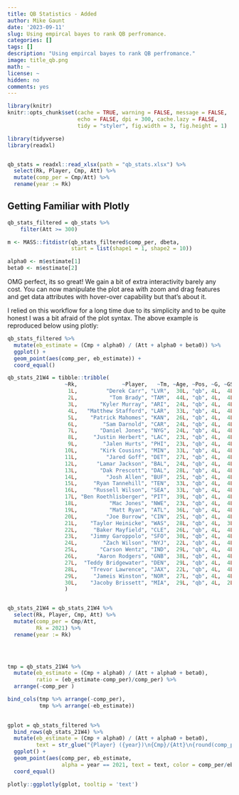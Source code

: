 ```yaml
---
title: QB Statistics - Added
author: Mike Gaunt
date: '2023-09-11'
slug: Using empircal bayes to rank QB perfromance.
categories: []
tags: []
description: "Using empircal bayes to rank QB perfromance."
image: title_qb.png
math: ~
license: ~
hidden: no
comments: yes
---
```


```r
library(knitr)
knitr::opts_chunk$set(cache = TRUE, warning = FALSE, message = FALSE, 
                      echo = FALSE, dpi = 300, cache.lazy = FALSE,
                      tidy = "styler", fig.width = 3, fig.height = 1)
```

<!--#library set-up=============================================================
#~~~~~~~~~~~~~~~~~~~~~~~~~~~~~~~~~~~~~~~~~~~~~~~~~~~~~~~~~~~~~~~~~~~~~~~~~~~~~~~
#content in this section should be removed if in production - ok for dev -->
```r
library(tidyverse)
library(readxl)
```

<!--#source helpers/utilities===================================================
#~~~~~~~~~~~~~~~~~~~~~~~~~~~~~~~~~~~~~~~~~~~~~~~~~~~~~~~~~~~~~~~~~~~~~~~~~~~~~~~
#content in this section should be removed if in production - ok for dev -->


<!--#source data================================================================
#~~~~~~~~~~~~~~~~~~~~~~~~~~~~~~~~~~~~~~~~~~~~~~~~~~~~~~~~~~~~~~~~~~~~~~~~~~~~~~~
#content in this section should be removed if in production - ok for dev 
#area to upload data with and to perform initial munging
#please add test data here so that others may use/unit test these scripts -->
```r

```


<!--#SECTION NAME===============================================================
#use this header to make demarcations/section in code [delete this line]
#short desctitle_qbription -->

<!-- ![](title_qb.png) -->

```r
qb_stats = readxl::read_xlsx(path = "qb_stats.xlsx") %>%
  select(Rk, Player, Cmp, Att) %>%  
  mutate(comp_per = Cmp/Att) %>%  
  rename(year := Rk)
```

## Getting Familiar with Plotly

```r
qb_stats_filtered = qb_stats %>%
    filter(Att >= 300)

m <- MASS::fitdistr(qb_stats_filtered$comp_per, dbeta,
                    start = list(shape1 = 1, shape2 = 10))

alpha0 <- m$estimate[1]
beta0 <- m$estimate[2]
```

OMG perfect, its so great! We gain a bit of extra interactivity barely any cost. You can now manipulate the plot area with zoom and drag features and get data attributes with hover-over capability but that's about it.

I relied on this workflow for a long time due to its simplicity and to be quite honest I was a bit afraid of the plot syntax. The above example is reproduced below using plotly: 

```r
qb_stats_filtered %>% 
  mutate(eb_estimate = (Cmp + alpha0) / (Att + alpha0 + beta0)) %>%  
  ggplot() + 
  geom_point(aes(comp_per, eb_estimate)) +
  coord_equal()
```

```r
qb_stats_21W4 = tibble::tribble(
                  ~Rk,              ~Player,   ~Tm, ~Age, ~Pos, ~G, ~GS, ~Cmp, ~Att,  ~Yds,  ~IAY, ~`IAY/PA`, ~CAY, ~`CAY/Cmp`, ~`CAY/PA`, ~YAC, ~`YAC/Cmp`,
                   1L,         "Derek Carr", "LVR",  30L, "qb", 4L,  4L, 109L, 170L, 1399L, 1558L,       9.2, 830L,        7.6,       4.9, 569L,        5.2,
                   2L,          "Tom Brady", "TAM",  44L, "qb", 4L,  4L, 119L, 184L, 1356L, 1631L,       8.9, 740L,        6.2,         4, 616L,        5.2,
                   3L,       "Kyler Murray", "ARI",  24L, "qb", 4L,  4L, 102L, 134L, 1273L, 1051L,       7.8, 648L,        6.4,       4.8, 625L,        6.1,
                   4L,   "Matthew Stafford", "LAR",  33L, "qb", 4L,  4L,  92L, 135L, 1222L, 1159L,       8.6, 645L,          7,       4.8, 577L,        6.3,
                   5L,    "Patrick Mahomes", "KAN",  26L, "qb", 4L,  4L, 102L, 141L, 1218L, 1186L,       8.4, 608L,          6,       4.3, 610L,          6,
                   6L,        "Sam Darnold", "CAR",  24L, "qb", 4L,  4L,  99L, 146L, 1189L, 1163L,         8, 581L,        5.9,         4, 608L,        6.1,
                   7L,       "Daniel Jones", "NYG",  24L, "qb", 4L,  4L,  96L, 144L, 1184L, 1278L,       8.9, 742L,        7.7,       5.2, 442L,        4.6,
                   8L,     "Justin Herbert", "LAC",  23L, "qb", 4L,  4L, 113L, 164L, 1178L, 1128L,       6.9, 621L,        5.5,       3.8, 557L,        4.9,
                   9L,        "Jalen Hurts", "PHI",  23L, "qb", 4L,  4L,  96L, 145L, 1167L, 1034L,       7.1, 454L,        4.7,       3.1, 713L,        7.4,
                  10L,       "Kirk Cousins", "MIN",  33L, "qb", 4L,  4L, 108L, 157L, 1121L, 1009L,       6.4, 580L,        5.4,       3.7, 541L,          5,
                  11L,         "Jared Goff", "DET",  27L, "qb", 4L,  4L, 110L, 161L, 1100L, 1045L,       6.5, 445L,          4,       2.8, 655L,          6,
                  12L,      "Lamar Jackson", "BAL",  24L, "qb", 4L,  4L,  75L, 124L, 1077L, 1438L,      11.6, 697L,        9.3,       5.6, 380L,        5.1,
                  13L,       "Dak Prescott", "DAL",  28L, "qb", 4L,  4L, 100L, 133L, 1066L,  890L,       6.7, 514L,        5.1,       3.9, 552L,        5.5,
                  14L,         "Josh Allen", "BUF",  25L, "qb", 4L,  4L,  99L, 156L, 1055L, 1456L,       9.3, 691L,          7,       4.4, 364L,        3.7,
                  15L,     "Ryan Tannehill", "TEN",  33L, "qb", 4L,  4L,  96L, 151L, 1054L, 1178L,       7.8, 568L,        5.9,       3.8, 486L,        5.1,
                  16L,     "Russell Wilson", "SEA",  33L, "qb", 4L,  4L,  79L, 109L, 1044L,  948L,       8.7, 500L,        6.3,       4.6, 544L,        6.9,
                  17L, "Ben Roethlisberger", "PIT",  39L, "qb", 4L,  4L, 109L, 170L, 1033L, 1185L,         7, 481L,        4.4,       2.8, 552L,        5.1,
                  18L,          "Mac Jones", "NWE",  23L, "qb", 4L,  4L, 112L, 160L, 1012L, 1185L,       7.4, 514L,        4.6,       3.2, 498L,        4.4,
                  19L,          "Matt Ryan", "ATL",  36L, "qb", 4L,  4L, 108L, 159L,  990L,  938L,       5.9, 474L,        4.4,         3, 516L,        4.8,
                  20L,         "Joe Burrow", "CIN",  25L, "qb", 4L,  4L,  78L, 107L,  988L,  831L,       7.8, 525L,        6.7,       4.9, 463L,        5.9,
                  21L,    "Taylor Heinicke", "WAS",  28L, "qb", 4L,  3L,  82L, 118L,  960L,  901L,       7.6, 476L,        5.8,         4, 484L,        5.9,
                  22L,     "Baker Mayfield", "CLE",  26L, "qb", 4L,  4L,  74L, 113L,  935L, 1067L,       9.4, 453L,        6.1,         4, 482L,        6.5,
                  23L,    "Jimmy Garoppolo", "SFO",  30L, "qb", 4L,  4L,  78L, 118L,  925L,  767L,       6.5, 440L,        5.6,       3.7, 485L,        6.2,
                  24L,        "Zach Wilson", "NYJ",  22L, "qb", 4L,  4L,  79L, 139L,  925L, 1252L,         9, 615L,        7.8,       4.4, 310L,        3.9,
                  25L,       "Carson Wentz", "IND",  29L, "qb", 4L,  4L,  88L, 138L,  920L,  927L,       6.7, 464L,        5.3,       3.4, 456L,        5.2,
                  26L,      "Aaron Rodgers", "GNB",  38L, "qb", 4L,  4L,  80L, 124L,  897L, 1199L,       9.7, 473L,        5.9,       3.8, 424L,        5.3,
                  27L,  "Teddy Bridgewater", "DEN",  29L, "qb", 4L,  4L,  80L, 111L,  892L, 1059L,       9.5, 540L,        6.8,       4.9, 352L,        4.4,
                  28L,    "Trevor Lawrence", "JAX",  22L, "qb", 4L,  4L,  81L, 142L,  873L, 1303L,       9.2, 550L,        6.8,       3.9, 323L,          4,
                  29L,     "Jameis Winston", "NOR",  27L, "qb", 4L,  4L,  55L,  86L,  613L,  657L,       7.6, 346L,        6.3,         4, 267L,        4.9,
                  30L,    "Jacoby Brissett", "MIA",  29L, "qb", 4L,  2L,  76L, 119L,  583L,  833L,         7, 386L,        5.1,       3.2, 197L,        2.6
                  )



```

```r
qb_stats_21W4 = qb_stats_21W4 %>%  
  select(Rk, Player, Cmp, Att) %>%  
  mutate(comp_per = Cmp/Att, 
         Rk = 2021) %>%  
  rename(year := Rk)


  
```

```r
tmp = qb_stats_21W4 %>% 
  mutate(eb_estimate = (Cmp + alpha0) / (Att + alpha0 + beta0), 
         ratio = (eb_estimate-comp_per)/comp_per) %>% 
  arrange(-comp_per )

bind_cols(tmp %>% arrange(-comp_per), 
          tmp %>% arrange(-eb_estimate)) 
          
```


```r
gplot = qb_stats_filtered %>% 
  bind_rows(qb_stats_21W4) %>% 
  mutate(eb_estimate = (Cmp + alpha0) / (Att + alpha0 + beta0), 
         text = str_glue("{Player} ({year})\n{Cmp}/{Att}\n{round(comp_per, 3)}/{round(eb_estimate, 3)}\n{round(comp_per/eb_estimate, 3)}")) %>% 
  ggplot() + 
  geom_point(aes(comp_per, eb_estimate, 
                 alpha = year == 2021, text = text, color = comp_per/eb_estimate)) +
  coord_equal()

plotly::ggplotly(gplot, tooltip = 'text')
```

